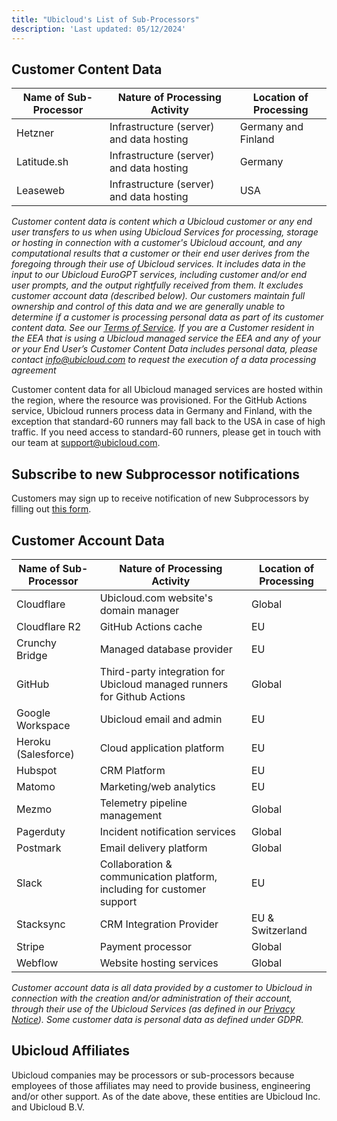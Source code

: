 ```yaml
---
title: "Ubicloud's List of Sub-Processors"
description: 'Last updated: 05/12/2024'
---
```


## Customer Content Data

| Name of Sub-Processor | Nature of Processing Activity            | Location of Processing |
|-----------------------|------------------------------------------|------------------------|
| Hetzner               | Infrastructure (server) and data hosting | Germany and Finland    |
| Latitude.sh           | Infrastructure (server) and data hosting | Germany                |
| Leaseweb              | Infrastructure (server) and data hosting | USA                    |

_Customer content data is content which a Ubicloud customer or any end user transfers to us when using Ubicloud Services for processing, storage or hosting in connection with a customer's Ubicloud account, and any computational results that a customer or their end user derives from the foregoing through their use of Ubicloud services. It includes data in the input to our Ubicloud EuroGPT services, including customer and/or end user prompts, and the output rightfully received from them. It excludes customer account data (described below). Our customers maintain full ownership and control of this data and we are generally unable to determine if a customer is processing personal data as part of its customer content data. See our [Terms of Service](/about/terms-of-service). If you are a Customer resident in the EEA that is using a Ubicloud managed service the EEA and any of your or your End User’s Customer Content Data includes personal data, please contact [info@ubicloud.com](mailto:info@ubicloud.com) to request the execution of a data processing agreement_

Customer content data for all Ubicloud managed services are hosted within the region, where the resource was provisioned. For the GitHub Actions service, Ubicloud runners process data in Germany and Finland, with the exception that standard-60 runners may fall back to the USA in case of high traffic. If you need access to standard-60 runners, please get in touch with our team at [support@ubicloud.com](mailto:support@ubicloud.com).

## Subscribe to new Subprocessor notifications

Customers may sign up to receive notification of new Subprocessors by filling out [this form](https://forms.gle/x5mq9ER5Xe4gBPsU9).

## Customer Account Data

| Name of Sub-Processor | Nature of Processing Activity                                            | Location of Processing |
|-----------------------|--------------------------------------------------------------------------|------------------------|
| Cloudflare            | Ubicloud.com website's domain manager                                    | Global                 |
| Cloudflare R2         | GitHub Actions cache                                                     | EU                     |
| Crunchy Bridge        | Managed database provider                                                | EU                     |
| GitHub                | Third-party integration for Ubicloud managed runners for Github Actions  | Global                 |
| Google Workspace      | Ubicloud email and admin                                                 | EU                     |
| Heroku (Salesforce)   | Cloud application platform                                               | EU                     |
| Hubspot               | CRM Platform                                                             | EU                     |
| Matomo                | Marketing/web analytics                                                  | EU                     |
| Mezmo                 | Telemetry pipeline management                                            | Global                 |
| Pagerduty             | Incident notification services                                           | Global                 |
| Postmark              | Email delivery platform                                                  | Global                 |
| Slack                 | Collaboration & communication platform, including for customer support   | EU                     |
| Stacksync             | CRM Integration Provider                                                 | EU & Switzerland       |
| Stripe                | Payment processor                                                        | Global                 |
| Webflow               | Website hosting services                                                 | Global                 |

_Customer account data is all data provided by a customer to Ubicloud in connection with the creation and/or administration of their account, through their use of the Ubicloud Services (as defined in our [Privacy Notice](/about/privacy-policy)). Some customer data is personal data as defined under GDPR._

## Ubicloud Affiliates

Ubicloud companies may be processors or sub-processors because employees of those affiliates may need to provide business, engineering and/or other support. As of the date above, these entities are Ubicloud Inc. and Ubicloud B.V.
